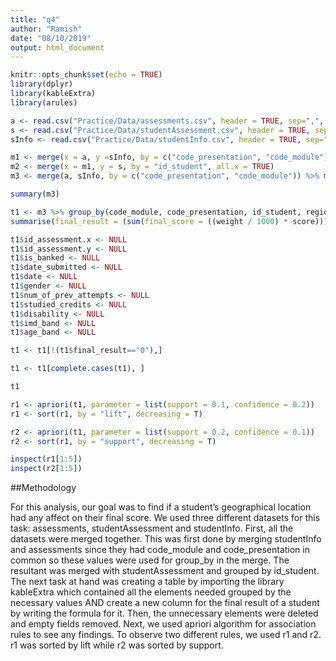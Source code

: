 ---
title: "q4"
author: "Ramish"
date: "08/10/2019"
output: html_document
---

```{r setup, include=FALSE}
knitr::opts_chunk$set(echo = TRUE)
library(dplyr)
library(kableExtra)
library(arules)
```

```{r}

a <- read.csv("Practice/Data/assessments.csv", header = TRUE, sep=",", stringsAsFactors = FALSE)
s <- read.csv("Practice/Data/studentAssessment.csv", header = TRUE, sep=",", stringsAsFactors = FALSE)
sInfo <- read.csv("Practice/Data/studentInfo.csv", header = TRUE, sep=",", stringsAsFactors = FALSE)

```

```{r}

m1 <- merge(x = a, y =sInfo, by = c("code_presentation", "code_module"), all.x = TRUE)
m2 <- merge(x = m1, y = s, by = "id_student", all.x = TRUE)
m3 <- merge(a, sInfo, by = c("code_presentation", "code_module")) %>% merge(s, by = "id_student")

summary(m3)

```

```{r}

t1 <- m3 %>% group_by(code_module, code_presentation, id_student, region) %>% 
summarise(final_result = (sum(final_score = ((weight / 1000) * score))))  

t1$id_assessment.x <- NULL
t1$id_assessment.y <- NULL
t1$is_banked <- NULL
t1$date_submitted <- NULL
t1$date <- NULL
t1$gender <- NULL
t1$num_of_prev_attempts <- NULL
t1$studied_credits <- NULL
t1$disability <- NULL
t1$imd_band <- NULL
t1$age_band <- NULL

t1 <- t1[!(t1$final_result=="0"),]

t1 <- t1[complete.cases(t1), ]

t1

```

```{r}

r1 <- apriori(t1, parameter = list(support = 0.1, confidence = 0.2))
r1 <- sort(r1, by = "lift", decreasing = T)

r2 <- apriori(t1, parameter = list(support = 0.2, confidence = 0.1))
r2 <- sort(r1, by = "support", decreasing = T)

inspect(r1[1:5])
inspect(r2[1:5])

```

##Methodology

For this analysis, our goal was to find if a student's geographical location had any affect on their final score. We used three different datasets for this task: assessments, studentAssessment and studentInfo. First, all the datasets were merged together. This was first done by merging studentInfo and assessments since they had code_module and code_presentation in common so these values were used for group_by in the merge. The resultant was merged with studentAssessment and grouped by id_student. The next task at hand was creating a table by importing the library kableExtra which contained all the elements needed grouped by the necessary values AND create a new column for the final result of a student by writing the formula for it. Then, the unnecessary elements were deleted and empty fields removed. 
Next, we used apriori algorithm for association rules to see any findings. To observe two different rules, we used r1 and r2. r1 was sorted by lift while r2 was sorted by support.

